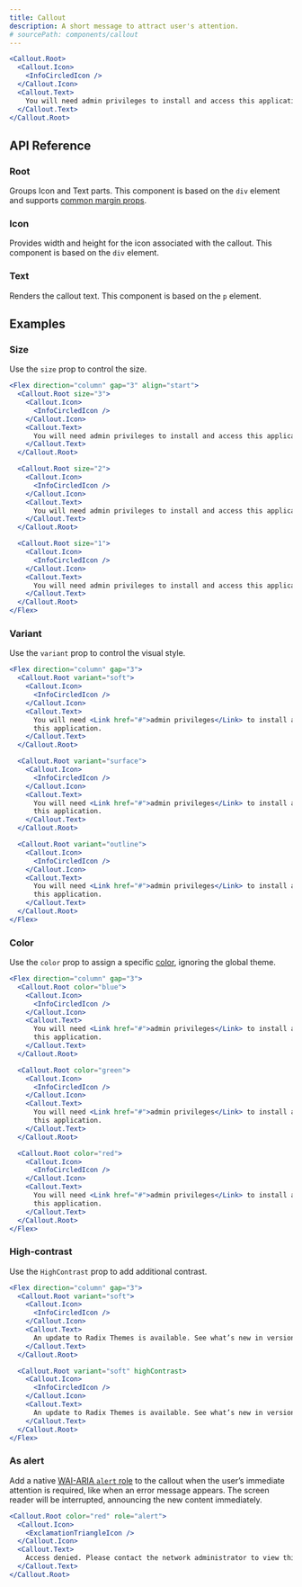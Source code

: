 ```yaml
---
title: Callout
description: A short message to attract user's attention.
# sourcePath: components/callout
---
```


```jsx live=true
<Callout.Root>
  <Callout.Icon>
    <InfoCircledIcon />
  </Callout.Icon>
  <Callout.Text>
    You will need admin privileges to install and access this application.
  </Callout.Text>
</Callout.Root>
```

## API Reference

### Root

Groups Icon and Text parts. This component is based on the `div` element and supports [common margin props](/themes/docs/theme/layout#margin-props).

### Icon

Provides width and height for the icon associated with the callout. This component is based on the `div` element.

### Text

Renders the callout text. This component is based on the `p` element.

## Examples

### Size

Use the `size` prop to control the size.

```jsx live=true
<Flex direction="column" gap="3" align="start">
  <Callout.Root size="3">
    <Callout.Icon>
      <InfoCircledIcon />
    </Callout.Icon>
    <Callout.Text>
      You will need admin privileges to install and access this application.
    </Callout.Text>
  </Callout.Root>

  <Callout.Root size="2">
    <Callout.Icon>
      <InfoCircledIcon />
    </Callout.Icon>
    <Callout.Text>
      You will need admin privileges to install and access this application.
    </Callout.Text>
  </Callout.Root>

  <Callout.Root size="1">
    <Callout.Icon>
      <InfoCircledIcon />
    </Callout.Icon>
    <Callout.Text>
      You will need admin privileges to install and access this application.
    </Callout.Text>
  </Callout.Root>
</Flex>
```

### Variant

Use the `variant` prop to control the visual style.

```jsx live=true
<Flex direction="column" gap="3">
  <Callout.Root variant="soft">
    <Callout.Icon>
      <InfoCircledIcon />
    </Callout.Icon>
    <Callout.Text>
      You will need <Link href="#">admin privileges</Link> to install and access
      this application.
    </Callout.Text>
  </Callout.Root>

  <Callout.Root variant="surface">
    <Callout.Icon>
      <InfoCircledIcon />
    </Callout.Icon>
    <Callout.Text>
      You will need <Link href="#">admin privileges</Link> to install and access
      this application.
    </Callout.Text>
  </Callout.Root>

  <Callout.Root variant="outline">
    <Callout.Icon>
      <InfoCircledIcon />
    </Callout.Icon>
    <Callout.Text>
      You will need <Link href="#">admin privileges</Link> to install and access
      this application.
    </Callout.Text>
  </Callout.Root>
</Flex>
```

### Color

Use the `color` prop to assign a specific [color](/themes/docs/theme/color), ignoring the global theme.

```jsx live=true
<Flex direction="column" gap="3">
  <Callout.Root color="blue">
    <Callout.Icon>
      <InfoCircledIcon />
    </Callout.Icon>
    <Callout.Text>
      You will need <Link href="#">admin privileges</Link> to install and access
      this application.
    </Callout.Text>
  </Callout.Root>

  <Callout.Root color="green">
    <Callout.Icon>
      <InfoCircledIcon />
    </Callout.Icon>
    <Callout.Text>
      You will need <Link href="#">admin privileges</Link> to install and access
      this application.
    </Callout.Text>
  </Callout.Root>

  <Callout.Root color="red">
    <Callout.Icon>
      <InfoCircledIcon />
    </Callout.Icon>
    <Callout.Text>
      You will need <Link href="#">admin privileges</Link> to install and access
      this application.
    </Callout.Text>
  </Callout.Root>
</Flex>
```

### High-contrast

Use the `HighContrast` prop to add additional contrast.

```jsx live=true
<Flex direction="column" gap="3">
  <Callout.Root variant="soft">
    <Callout.Icon>
      <InfoCircledIcon />
    </Callout.Icon>
    <Callout.Text>
      An update to Radix Themes is available. See what’s new in version 3.2.0.
    </Callout.Text>
  </Callout.Root>

  <Callout.Root variant="soft" highContrast>
    <Callout.Icon>
      <InfoCircledIcon />
    </Callout.Icon>
    <Callout.Text>
      An update to Radix Themes is available. See what’s new in version 3.2.0.
    </Callout.Text>
  </Callout.Root>
</Flex>
```

### As alert

Add a native [WAI-ARIA `alert` role](https://developer.mozilla.org/en-US/docs/Web/Accessibility/ARIA/Roles/alert_role) to the callout when the user’s immediate attention is required, like when an error message appears. The screen reader will be interrupted, announcing the new content immediately.

```jsx live=true
<Callout.Root color="red" role="alert">
  <Callout.Icon>
    <ExclamationTriangleIcon />
  </Callout.Icon>
  <Callout.Text>
    Access denied. Please contact the network administrator to view this page.
  </Callout.Text>
</Callout.Root>
```
